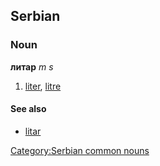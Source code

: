 ==Serbian==
===Noun===
'''литар''' ''m s''
#[[liter]], [[litre]]
====See also====
*[[litar]]
[[Category:Serbian common nouns]]